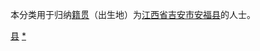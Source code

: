 {{Catnav|頁面分類|各種主題的頁面分類|依中国各省来作的分类|各地中国人|江西人|吉安人}}
{{Catnav|頁面分類|人物|各國人物|中国人|各地中国人|江西人|吉安人}}

本分类用于归纳[[籍贯|籍贯]]（出生地）为[[江西省|江西省]][[吉安市|吉安市]][[安福县|安福县]]的人士。

[[Category:吉安人|县]]
[[Category:安福县|*]]